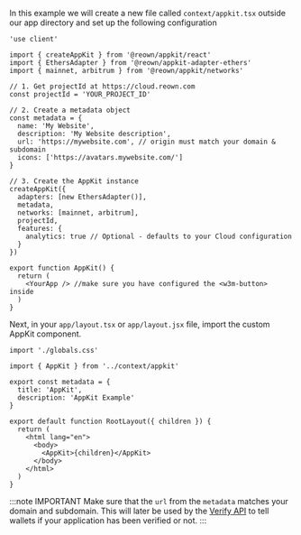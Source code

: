 
In this example we will create a new file called `context/appkit.tsx` outside our app directory and set up the following configuration

```tsx
'use client'

import { createAppKit } from '@reown/appkit/react'
import { EthersAdapter } from '@reown/appkit-adapter-ethers'
import { mainnet, arbitrum } from '@reown/appkit/networks'

// 1. Get projectId at https://cloud.reown.com
const projectId = 'YOUR_PROJECT_ID'

// 2. Create a metadata object
const metadata = {
  name: 'My Website',
  description: 'My Website description',
  url: 'https://mywebsite.com', // origin must match your domain & subdomain
  icons: ['https://avatars.mywebsite.com/']
}

// 3. Create the AppKit instance
createAppKit({
  adapters: [new EthersAdapter()],
  metadata,
  networks: [mainnet, arbitrum],
  projectId,
  features: {
    analytics: true // Optional - defaults to your Cloud configuration
  }
})

export function AppKit() {
  return (
    <YourApp /> //make sure you have configured the <w3m-button> inside
  )
}
```

Next, in your `app/layout.tsx` or `app/layout.jsx` file, import the custom AppKit component.

```tsx
import './globals.css'

import { AppKit } from '../context/appkit'

export const metadata = {
  title: 'AppKit',
  description: 'AppKit Example'
}

export default function RootLayout({ children }) {
  return (
    <html lang="en">
      <body>
        <AppKit>{children}</AppKit>
      </body>
    </html>
  )
}
```

:::note IMPORTANT
Make sure that the `url` from the `metadata` matches your domain and subdomain. This will later be used by the [Verify API](../../../../cloud/verify.mdx) to tell wallets if your application has been verified or not.
:::

